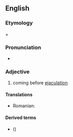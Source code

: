 ==English==

===Etymology===
{{term|lang=en|pre-}} + {{term|lang=en|ejaculatory}}

===Pronunciation===
* {{IPA|/pɹiʔɪ.ˈdʒæ.kjə.lə.ˌtɔɹ.i/|lang=en}}

===Adjective===
{{en-adj|-}}

# coming before [[ejaculation]]

====Translations====
{{trans-top|coming before ejaculation}}
* Romanian: {{t|ro|preejaculator}}
{{trans-mid}}
{{trans-bottom}}

====Derived terms====
* {{l|en|pre-ejaculatory fluid}} ({{l|en|pre-ejaculate}})